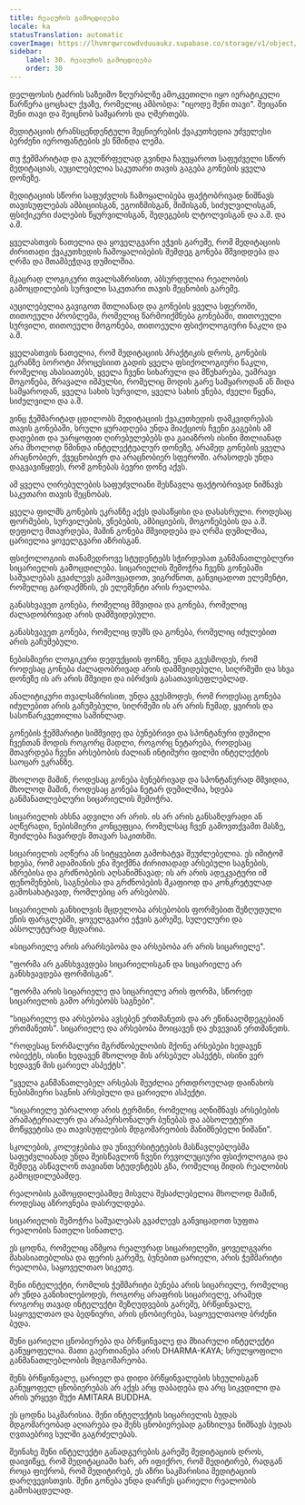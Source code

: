 ```yaml
---
title: რეალურის გამოცდილება
locale: ka
statusTranslation: automatic
coverImage: https://lhvmrqwrcowdvduuaukz.supabase.co/storage/v1/object/public/strapi-uploads/small_cover-educacion-fundamental.webp-2d51a7828a2b1309555be27f7e2a61a0.webp
sidebar:
    label: 30. რეალურის გამოცდილება
    order: 30
---
```

დელფოსის ტაძრის საზეიმო ზღურბლზე ამოკვეთილი იყო იერატიკული წარწერა ცოცხალ ქვაზე, რომელიც ამბობდა: "იცოდე შენი თავი". შეიცანი შენი თავი და შეიცნობ სამყაროს და ღმერთებს.

მედიტაციის ტრანსცენდენტული მეცნიერების ქვაკუთხედია უძველესი ბერძენი იეროფანტების ეს წმინდა ლემა.

თუ ჭეშმარიტად და გულწრფელად გვინდა ჩავუყაროთ საფუძველი სწორ მედიტაციას, აუცილებელია საკუთარი თავის გაგება გონების ყველა დონეზე.

მედიტაციის სწორი საფუძვლის ჩამოყალიბება ფაქტობრივად ნიშნავს თავისუფლებას ამბიციისგან, ეგოიზმისგან, შიშისგან, სიძულვილისგან, ფსიქიკური ძალების წყურვილისგან, შედეგების ლტოლვისგან და ა.შ. და ა.შ.

ყველასთვის ნათელია და ყოველგვარი ეჭვის გარეშე, რომ მედიტაციის ძირითადი ქვაკუთხედის ჩამოყალიბების შემდეგ გონება მშვიდდება და ღრმა და შთამბეჭდავ დუმილშია.

მკაცრად ლოგიკური თვალსაზრისით, აბსურდულია რეალობის გამოცდილების სურვილი საკუთარი თავის შეცნობის გარეშე.

აუცილებელია გავიგოთ მთლიანად და გონების ყველა სფეროში, თითოეული პრობლემა, რომელიც წარმოიქმნება გონებაში, თითოეული სურვილი, თითოეული მოგონება, თითოეული ფსიქოლოგიური ნაკლი და ა.შ.

ყველასთვის ნათელია, რომ მედიტაციის პრაქტიკის დროს, გონების ეკრანზე ბოროტი პროცესიით გადის ყველა ფსიქოლოგიური ნაკლი, რომელიც ახასიათებს, ყველა ჩვენი სიხარული და მწუხარება, უამრავი მოგონება, მრავალი იმპულსი, რომელიც მოდის გარე სამყაროდან ან შიდა სამყაროდან, ყველა სახის სურვილი, ყველა სახის ვნება, ძველი წყენა, სიძულვილი და ა.შ.

ვინც ჭეშმარიტად ცდილობს მედიტაციის ქვაკუთხედის დამკვიდრებას თავის გონებაში, სრული ყურადღება უნდა მიაქციოს ჩვენი გაგების ამ დადებით და უარყოფით ღირებულებებს და გაიაზროს ისინი მთლიანად არა მხოლოდ წმინდა ინტელექტუალურ დონეზე, არამედ გონების ყველა არაცნობიერ, ქვეცნობიერ და არაცნობიერ სფეროში. არასოდეს უნდა დაგვავიწყდეს, რომ გონებას ბევრი დონე აქვს.

ამ ყველა ღირებულების საფუძვლიანი შესწავლა ფაქტობრივად ნიშნავს საკუთარი თავის შეცნობას.

ყველა ფილმს გონების ეკრანზე აქვს დასაწყისი და დასასრული. როდესაც ფორმების, სურვილების, ვნებების, ამბიციების, მოგონებების და ა.შ. დეფილე მთავრდება, მაშინ გონება მშვიდდება და ღრმა დუმილშია, ცარიელია ყოველგვარი აზრისგან.

ფსიქოლოგიის თანამედროვე სტუდენტებს სჭირდებათ განმანათლებლური სიცარიელის გამოცდილება. სიცარიელის შემოჭრა ჩვენს გონებაში საშუალებას გვაძლევს გამოვცადოთ, ვიგრძნოთ, განვიცადოთ ელემენტი, რომელიც გარდაქმნის, ეს ელემენტი არის რეალობა.

განასხვავეთ გონება, რომელიც მშვიდია და გონება, რომელიც ძალადობრივად არის დამშვიდებული.

განასხვავეთ გონება, რომელიც დუმს და გონება, რომელიც იძულებით არის გაჩუმებული.

ნებისმიერი ლოგიკური დედუქციის ფონზე, უნდა გვესმოდეს, რომ როდესაც გონება ძალადობრივად არის დამშვიდებული, სიღრმეში და სხვა დონეზე ის არ არის მშვიდი და იბრძვის გასათავისუფლებლად.

ანალიტიკური თვალსაზრისით, უნდა გვესმოდეს, რომ როდესაც გონება იძულებით არის გაჩუმებული, სიღრმეში ის არ არის ჩუმად, ყვირის და სასოწარკვეთილია საშინლად.

გონების ჭეშმარიტი სიმშვიდე და ბუნებრივი და სპონტანური დუმილი ჩვენთან მოდის როგორც მადლი, როგორც ნეტარება, როდესაც მთავრდება ჩვენი არსებობის ძალიან ინტიმური ფილმი ინტელექტის საოცარ ეკრანზე.

მხოლოდ მაშინ, როდესაც გონება ბუნებრივად და სპონტანურად მშვიდია, მხოლოდ მაშინ, როდესაც გონება ნეტარ დუმილშია, ხდება განმანათლებლური სიცარიელის შემოჭრა.

სიცარიელის ახსნა ადვილი არ არის. ის არ არის განსაზღვრადი ან აღწერადი, ნებისმიერი კონცეფცია, რომელსაც ჩვენ გამოვთქვამთ მასზე, შეიძლება ჩავარდეს მთავარ საკითხში.

სიცარიელის აღწერა ან სიტყვებით გამოხატვა შეუძლებელია. ეს იმიტომ ხდება, რომ ადამიანის ენა შეიქმნა ძირითადად არსებული საგნების, აზრებისა და გრძნობების აღსანიშნავად; ის არ არის ადეკვატური იმ ფენომენების, საგნებისა და გრძნობების მკაფიოდ და კონკრეტულად გამოსახატავად, რომლებიც არ არსებობს.

სიცარიელის განხილვის მცდელობა არსებობის ფორმებით შეზღუდული ენის ფარგლებში, ყოველგვარი ეჭვის გარეშე, სულელური და აბსოლუტურად მცდარია.

«სიცარიელე არის არარსებობა და არსებობა არ არის სიცარიელე".

"ფორმა არ განსხვავდება სიცარიელისგან და სიცარიელე არ განსხვავდება ფორმისგან".

"ფორმა არის სიცარიელე და სიცარიელე არის ფორმა, სწორედ სიცარიელის გამო არსებობს საგნები".

"სიცარიელე და არსებობა ავსებენ ერთმანეთს და არ ეწინააღმდეგებიან ერთმანეთს". სიცარიელე და არსებობა მოიცავენ და ეხვევიან ერთმანეთს.

"როდესაც ნორმალური მგრძნობელობის მქონე არსებები ხედავენ ობიექტს, ისინი ხედავენ მხოლოდ მის არსებულ ასპექტს, ისინი ვერ ხედავენ მის ცარიელ ასპექტს".

"ყველა განმანათლებელ არსებას შეუძლია ერთდროულად დაინახოს ნებისმიერი საგნის არსებული და ცარიელი ასპექტი.

"სიცარიელე უბრალოდ არის ტერმინი, რომელიც აღნიშნავს არსებების არამატერიალურ და არაპერსონალურ ბუნებას და აბსოლუტური მოწყვეტისა და თავისუფლების მდგომარეობის მანიშნებელი ნიშანი".

სკოლების, კოლეჯებისა და უნივერსიტეტების მასწავლებლებმა საფუძვლიანად უნდა შეისწავლონ ჩვენი რევოლუციური ფსიქოლოგია და შემდეგ ასწავლონ თავიანთ სტუდენტებს გზა, რომელიც მიდის რეალობის გამოცდილებამდე.

რეალობის გამოცდილებამდე მისვლა შესაძლებელია მხოლოდ მაშინ, როდესაც აზროვნება დასრულდება.

სიცარიელის შემოჭრა საშუალებას გვაძლევს განვიცადოთ სუფთა რეალობის ნათელი სინათლე.

ეს ცოდნა, რომელიც აწმყოა რეალურად სიცარიელეში, ყოველგვარი მახასიათებლისა და ფერის გარეშე, ბუნებით ცარიელი, არის ჭეშმარიტი რეალობა, საყოველთაო სიკეთე.

შენი ინტელექტი, რომლის ჭეშმარიტი ბუნება არის სიცარიელე, რომელიც არ უნდა განიხილებოდეს, როგორც არაფრის სიცარიელე, არამედ როგორც თავად ინტელექტი შეზღუდვების გარეშე, ბრწყინვალე, საყოველთაო და ბედნიერი, არის ცნობიერება, საყოველთაოდ ბრძენი ბუდა.

შენი ცარიელი ცნობიერება და ბრწყინვალე და მხიარული ინტელექტი განუყოფელია. მათი გაერთიანება არის DHARMA-KAYA; სრულყოფილი განმანათლებლობის მდგომარეობა.

შენს ბრწყინვალე, ცარიელ და დიდი ბრწყინვალების სხეულისგან განუყოფელ ცნობიერებას არ აქვს არც დაბადება და არც სიკვდილი და არის ურყევი შუქი AMITARA BUDDHA.

ეს ცოდნა საკმარისია. შენი ინტელექტის სიცარიელის ბუდას მდგომარეობად აღიარება და შენს ცნობიერებად განხილვა ნიშნავს ბუდას ღვთაებრივ სულში გაგრძელებას.

შეინახე შენი ინტელექტი განადგურების გარეშე მედიტაციის დროს, დაივიწყე, რომ მედიტაციაში ხარ, არ იფიქრო, რომ მედიტირებ, რადგან როცა ფიქრობ, რომ მედიტირებ, ეს აზრი საკმარისია მედიტაციის დარღვევისთვის. შენი გონება უნდა დარჩეს ცარიელი რეალობის გამოსაცდელად.

